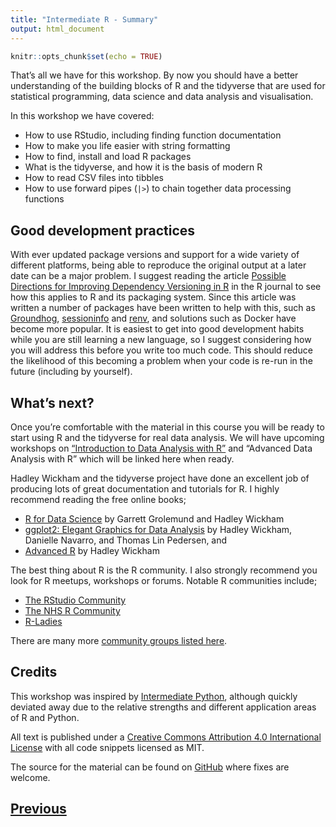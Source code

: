 ```yaml
---
title: "Intermediate R - Summary"
output: html_document
---
```


```r
knitr::opts_chunk$set(echo = TRUE)
```

That's all we have for this workshop. By now you should have a better understanding 
of the building blocks of R and the tidyverse that are used for statistical
programming, data science and data analysis and visualisation.

In this workshop we have covered:

* How to use RStudio, including finding function documentation
* How to make you life easier with string formatting
* How to find, install and load R packages
* What is the tidyverse, and how it is the basis of modern R
* How to read CSV files into tibbles
* How to use forward pipes (`|>`) to chain together data processing functions

## Good development practices

With ever updated package versions and support for a wide variety of different 
platforms, being able to reproduce the original output at a later date can be a
major problem. I suggest reading the article 
[Possible Directions for Improving Dependency Versioning in R](https://journal.r-project.org/archive/2013-1/ooms.pdf)
in the R journal to see how this applies to R and its packaging system. Since 
this article was written a number of packages have been written to help with this, 
such as [Groundhog](http://datacolada.org/95), 
[sessioninfo](https://cran.rstudio.com/web/packages/sessioninfo/index.html) and 
[renv](https://rstudio.github.io/renv/articles/renv.html), and solutions 
such as Docker have become more popular. It is easiest to get into good development
habits while you are still learning a new language, so I suggest considering
how you will address this before you write too much code. This should reduce the 
likelihood of this becoming a problem when your code is re-run in the future
(including by yourself).

## What's next?

Once you're comfortable with the material in this course you will be ready to 
start using R and the tidyverse for real data analysis. We will have upcoming
workshops on ["Introduction to Data Analysis with R"](https://chryswoods.com/data_analysis_r/index.html) and 
"Advanced Data Analysis with R" which will be linked here when ready.

Hadley Wickham and the tidyverse project have done an excellent job of producing
lots of great documentation and tutorials for R. I highly recommend reading
the free online books;

* [R for Data Science](https://r4ds.had.co.nz) by Garrett Grolemund and Hadley Wickham
* [ggplot2: Elegant Graphics for Data Analysis](https://ggplot2-book.org) by Hadley Wickham, Danielle Navarro, and Thomas Lin Pedersen, and
* [Advanced R](https://adv-r.hadley.nz) by Hadley Wickham

The best thing about R is the R community. I also strongly recommend you look 
for R meetups, workshops or forums. Notable R communities include;

* [The RStudio Community](https://community.rstudio.com)
* [The NHS R Community](https://nhsrcommunity.com)
* [R-Ladies](https://rladies.org)

There are many more [community groups listed here](https://blog.revolutionanalytics.com/2017/06/r-community.html).

## Credits

This workshop was inspired by [Intermediate Python](https://milliams.com/courses/intermediate_python),
although quickly deviated away due to the relative strengths and different application
areas of R and Python.

All text is published under a 
[Creative Commons Attribution 4.0 International License](https://creativecommons.org/licenses/by/4.0/)
with all code snippets licensed as MIT.

The source for the material can be found on 
[GitHub](https://github.com/chryswoods/siremol.org/tree/master/chryswoods.com/intermediate_r) 
where fixes are welcome.

## [Previous](magrittr.html)
